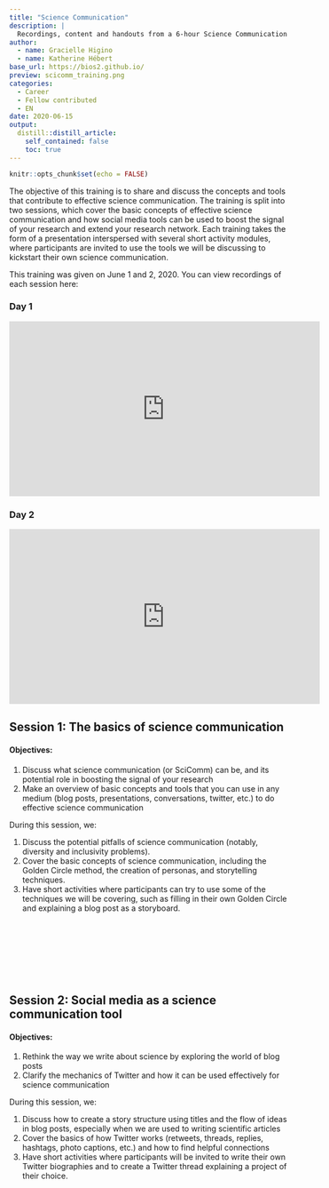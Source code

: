 ```yaml
---
title: "Science Communication"
description: |
  Recordings, content and handouts from a 6-hour Science Communication workshop held over two days on 15 and 16 June 2020.
author:
  - name: Gracielle Higino
  - name: Katherine Hébert
base_url: https://bios2.github.io/
preview: scicomm_training.png
categories: 
  - Career
  - Fellow contributed
  - EN
date: 2020-06-15
output:
  distill::distill_article:
    self_contained: false
    toc: true
---
```



```r
knitr::opts_chunk$set(echo = FALSE)
```



The objective of this training is to share and discuss the concepts and tools that contribute to effective science communication. The training is split into two sessions, which cover the basic concepts of effective science communication and how social media tools can be used to boost the signal of your research and extend your research network. Each training takes the form of a presentation interspersed with several short activity modules, where participants are invited to use the tools we will be discussing to kickstart their own science communication.


This training was given on June 1 and 2, 2020. You can view recordings of each session here:

### Day 1

<iframe width="560" height="315" src="https://www.youtube.com/embed/MJCXqsnlHZg" frameborder="0" allow="accelerometer; autoplay; clipboard-write; encrypted-media; gyroscope; picture-in-picture" allowfullscreen></iframe>


### Day 2

<iframe width="560" height="315" src="https://www.youtube.com/embed/Xo7bbJpj4PQ" frameborder="0" allow="accelerometer; autoplay; clipboard-write; encrypted-media; gyroscope; picture-in-picture" allowfullscreen></iframe>


## Session 1: The basics of science communication

#### Objectives:

1. Discuss what science communication (or SciComm) can be, and its potential role in boosting the signal of your research
2. Make an overview of basic concepts and tools that you can use in any medium (blog posts, presentations, conversations, twitter, etc.) to do effective science communication

During this session, we:

1. Discuss the potential pitfalls of science communication (notably, diversity and inclusivity problems).
2. Cover the basic concepts of science communication, including the Golden Circle method, the creation of personas, and storytelling techniques.
3. Have short activities where participants can try to use some of the techniques we will be covering, such as filling in their own Golden Circle and explaining a blog post as a storyboard.

<object data="SciComm_Material/material/Presentation/Slides_Basics.pdf" type="application/pdf" style="height:200%;width:100%">
</object>
<br>
<br>
<br>
<br>
<br>
<br>

## Session 2: Social media as a science communication tool

#### Objectives:

1. Rethink the way we write about science by exploring the world of blog posts
2. Clarify the mechanics of Twitter and how it can be used effectively for science communication

During this session, we:

1. Discuss how to create a story structure using titles and the flow of ideas in blog posts, especially when we are used to writing scientific articles
2. Cover the basics of how Twitter works (retweets, threads, replies, hashtags, photo captions, etc.) and how to find helpful connections
3. Have short activities where participants will be invited to write their own Twitter biographies and to create a Twitter thread explaining a project of their choice.

<object data="SciComm_Material/material/Presentation/Slides_SocialMedia.pdf" type="application/pdf" style="height:200%;width:100%">
</object>
<br>
<br>
<br>
<br>
